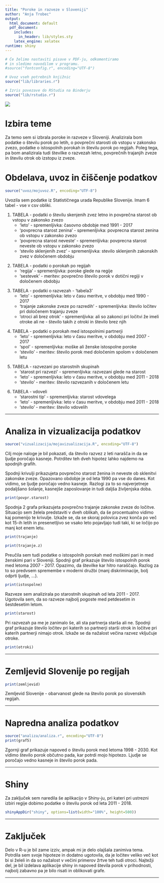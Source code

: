 ```yaml
---
title: "Poroke in razveze v Sloveniji"
author: "Anja Trobec"
output:
  html_document: default
  pdf_document:
    includes:
      in_header: lib/styles.sty
    latex_engine: xelatex
runtime: shiny
---
```


```r
# Če želimo nastaviti pisave v PDF-ju, odkomentiramo
# in sledimo navodilom v programu.
#source("fontconfig.r", encoding="UTF-8")

# Uvoz vseh potrebnih knjižnic
source("lib/libraries.r")
```

```r
# Izris povezave do RStudia na Binderju
source("lib/rstudio.r")
```

![](https://www.clipartmax.com/png/middle/120-1209054_wedding-invitation-bridegroom-marriage-wedding-cartoon.png)


# Izbira teme

Za temo sem si izbrala poroke in razveze v Sloveniji. 
Analizirala bom podatke o številu porok po letih, o povprečni starosti ob vstopu v zakonsko zvezo, podatke o istospolnih porokah in številu porok po regijah. Poleg tega, pa bom analizirala tudi številke o razvezah letno, povprečnih trajanjih zveze in številu otrok ob izstopu iz zveze.


# Obdelava, uvoz in čiščenje podatkov

```r

source("uvoz/mojuvoz.R", encoding="UTF-8")
```

Uvozila sem podatke iz Statističnega urada Republike Slovenije.
Imam 6 tabel - vse v csv obliki.

1. TABELA - podatki o številu skenjenih zvez letno in povprečna starost ob vstopu v zakonsko zvezo 
    - 'leto' - spremenljivka: časovno obdobje med 1991 - 2017
    - 'povprecna starost zenina' - spremenljivka: povprecna starost zenina ob vstopu v zakonsko zvezo
    - 'povprecna starost neveste' - spremenljivka: povprecna starost neveste ob vstopu v zakonsko zvezo
    - 'stevilo sklenjenih zvez' - spremenljivka: stevilo sklenjenih zakonskih zvez v določenem obdobju

\newline

2. TABELA - podatki o porokah po regijah 
    - 'regija' - spremenljivka: poroke glede na regije
    - 'sestevek' - meritev: povprečno število porok v dotični regiji v določenem obdobju
    
\newline    
    
3. TABELA - podatki o razvezah - 'tabela3'
    - 'leto' - spremenljivka: leto v času meritve, v obdobju med 1990 - 2017
    - 'trajanje zakonske zveze po razredih' - spremenljivka: število ločitev pri določenem trajanju zveze
    - 'otroci ali brez otrok' - spremenljivka: ali so zakonci pri ločitvi že imeli otroke ali ne - število takih z otroki in število brez njih
    
 \newline   
    
4. TABELA - podatki o porokah med istospolnimi partnerji 
    - 'leto' - spremenljivka: leto v času meritve, v obdobju med 2007 - 2017
    - 'spol' - spremenljivka: moške ali ženske istospolne poroke
    - 'stevilo' - meritev: število porok med določenim spolom v določenem letu
    
 \newline   
    
5. TABELA - razvezani po starostnih skupinah
    - 'starost pri razvezi' - spremenljivka: razvezani glede na starost
    - 'leto' - spremenljivka: leto v času meritve, v obdobju med 2011 - 2018
    - 'stevilo' - meritev: število razvezanih v določenem letu

\newline    
    
    
6. TABELA - vdoveli
    - 'starostni tip' - spremenljivka: starost vdovelega
    - 'leto' - spremenljivka: leto v času meritve, v obdobju med 2011 - 2018
    - 'stevilo' - meritev: število vdovelih

\newline

***

# Analiza in vizualizacija podatkov

```r
source("vizualizacija/mojavizualizacija.R", encoding="UTF-8")
```

Cilj moje naloge je bil pokazati, da število razvez z leti narašča in da se ljudje poročajo kasneje. Potrditev teh dveh hipotez lahko najdemo na spodnjih grafih.

\newline

Spodnji krivulji prikazujeta povprečno starost ženina in neveste ob sklenitvi zakonske zveze. Opazovano obdobje je od leta 1990 pa vse do danes. Kot vidimo, se ljudje poročajo vedno kasneje. Razlogi za to so najverjetneje podaljšano šolanje, kasnejše zaposlovanje in tudi daljša življenjska doba.

```r
print(povpr.starost)
```


Spodnja 2 grafa prikazujeta povprečno trajanje zakonske zveze do ločitve. 
Situacijo sem želela predstaviti v dveh oblikah, da še procentualno vidimo kaj pomenijo te krivulje. 
\newline
Izkaže se, da se skoraj polovica zvez konča po več kot 15-ih letih in presenetljivo se vsako leto pojavljajo tudi taki, ki se ločijo po manj kot enem letu.

```r
print(trajanje)
```

```r
print(trajanje.z)
```


Preučila sem tudi podatke o istospolnih porokah med moškimi pari in med ženskimi pari v Sloveniji.
Spodnji graf prikazuje število istospolnih porok med letoma 2007 - 2017.
\newline
Opazimo, da številke kar hitro naraščajo. Razlog za to so predvsem spremembe v moderni družbi (manj diskriminacije, bolj odprti ljudje, ...).


```r
print(istospolne)
```

Razveze sem analizirala po starostnih skupinah od leta 2011 - 2017. Ugotovila sem, da so razveze najbolj pogoste med petdesetim in šestdesetim letom.

```r
print(starost)
```

Pri razvezah pa me je zanimalo še, ali sta partnerja starša ali ne. Spodnji graf prikazuje število ločitev pri katerih so partnerji starši otrok in ločitve pri katerih partnerji nimajo otrok. Izkaže se da nažalost večina razvez vključuje otroke.

```r
print(otroki)
```


 ***
# Zemljevid Slovenije po regijah
```r
print(zemljevid)
```

Zemljevid Slovenije - obarvanost glede na število porok po slovenskih regijah.

***
# Napredna analiza podatkov

```r
source("analiza/analiza.r", encoding="UTF-8")
print(graf5)
```

Zgornji graf prikazuje napoved o številu porok med letoma 1998 - 2030. Kot vidimo število porok občutno pada, kar potrdi mojo hipotezo. 
Ljudje se poročajo vedno kasneje in število porok pada.

***
# Shiny

Za zaključek sem naredila še aplikacijo v Shiny-ju, pri kateri pri ustrezni izbiri regije dobimo podatke o številu porok od leta 2011 - 2018.

```r
shinyAppDir("shiny", options=list(width="100%", height=500))
```

***
# Zaključek

Delo v R-u je bil zame izziv, ampak mi je delo olajšala zanimiva tema. Potrdila sem svoje hipoteze in dodatno ugotovila, da je ločitev veliko več kot bi si želeli in da so nažalost v večini primerov žrtve teh tudi otroci. Najtežji del, je bil izdelava aplikacije shiny in napoved števila porok v prihodnosti, najbolj zabavno pa je bilo risati in oblikovati grafe.

\newline
\newline

***